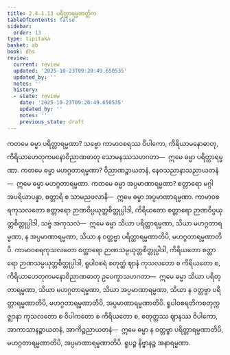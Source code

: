 ```yaml
---
title: 2.4.1.13 ပရိတ္တာရမ္မဏတ္တိက
tableOfContents: false
sidebar:
  order: 13
type: tipitaka
basket: ab
book: dhs
review:
  current: review
  updated: '2025-10-23T09:20:49.650535'
  updated_by: ''
  notes: ''
  history:
  - state: review
    date: '2025-10-23T09:20:49.650535'
    updated_by: ''
    notes: ''
    previous_state: draft
---
```



<ReviewStatus review={frontmatter.review} showDetails={true} />

<HypothesisAnnotation frontmatter={frontmatter} />

<DynamicBreadcrumb />

<Division number="1420" book="dhs" e="ch" v="29" p="271">

<Paragraph number="2126" book="dhs">
ကတမေ ဓမ္မာ ပရိတ္တာရမ္မဏာ? သဗ္ဗော ကာမာဝစရဿ ဝိပါကော, ကိရိယာမနောဓာတု, ကိရိယာဟေတုကမနောဝိညာဏဓာတု သောမနဿသဟဂတာ—  ဣမေ ဓမ္မာ ပရိတ္တာရမ္မဏာ.
</Paragraph>

</Division>
<Division number="1421" book="dhs" e="ch" v="29" p="271">

<Paragraph number="2127" book="dhs">
ကတမေ ဓမ္မာ မဟဂ္ဂတာရမ္မဏာ? ဝိညာဏဉ္စာယတနံ, နေဝသညာနာသညာယတနံ—  ဣမေ ဓမ္မာ မဟဂ္ဂတာရမ္မဏာ.
</Paragraph>

</Division>
<Division number="1422" book="dhs" e="ch" v="29" p="271">

<Paragraph number="2128" book="dhs">
ကတမေ ဓမ္မာ အပ္ပမာဏာရမ္မဏာ? စတ္တာရော မဂ္ဂါ အပရိယာပန္နာ, စတ္တာရိ စ သာမညဖလာနိ—  ဣမေ ဓမ္မာ အပ္ပမာဏာရမ္မဏာ. ကာမာဝစရကုသလတော စတ္တာရော ဉာဏဝိပ္ပယုတ္တစိတ္တုပ္ပါဒါ, ကိရိယတော စတ္တာရော ဉာဏဝိပ္ပယုတ္တစိတ္တုပ္ပါဒါ, သဗ္ဗံ အကုသလံ—  ဣမေ ဓမ္မာ သိယာ ပရိတ္တာရမ္မဏာ, သိယာ မဟဂ္ဂတာရမ္မဏာ, န အပ္ပမာဏာရမ္မဏာ, သိယာ န ဝတ္တဗ္ဗာ ပရိတ္တာရမ္မဏာတိပိ, မဟဂ္ဂတာရမ္မဏာတိပိ. ကာမာဝစရကုသလတော စတ္တာရော ဉာဏသမ္ပယုတ္တစိတ္တုပ္ပါဒါ, ကိရိယတော စတ္တာရော ဉာဏသမ္ပယုတ္တစိတ္တုပ္ပါဒါ, ရူပါဝစရံ စတုတ္ထံ ဈာနံ ကုသလတော စ ကိရိယတော စ, ကိရိယာဟေတုကမနောဝိညာဏဓာတု ဥပေက္ခာသဟဂတာ—  ဣမေ ဓမ္မာ သိယာ ပရိတ္တာရမ္မဏာ, သိယာ မဟဂ္ဂတာရမ္မဏာ, သိယာ အပ္ပမာဏာရမ္မဏာ, သိယာ န ဝတ္တဗ္ဗာ ပရိတ္တာရမ္မဏာတိပိ, မဟဂ္ဂတာရမ္မဏာတိပိ, အပ္ပမာဏာရမ္မဏာတိပိ. ရူပါဝစရတိကစတုက္ကဇ္ဈာနာ ကုသလတော စ ဝိပါကတော စ ကိရိယတော စ, စတုတ္ထဿ ဈာနဿ ဝိပါကော, အာကာသာနဉ္စာယတနံ, အာကိဉ္စညာယတနံ—  ဣမေ ဓမ္မာ န ဝတ္တဗ္ဗာ ပရိတ္တာရမ္မဏာတိပိ, မဟဂ္ဂတာရမ္မဏာတိပိ, အပ္ပမာဏာရမ္မဏာတိပိ. ရူပဉ္စ နိဗ္ဗာနဉ္စ အနာရမ္မဏာ.
</Paragraph>
</Division>